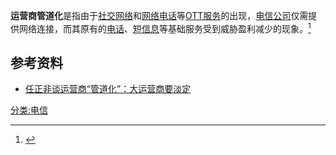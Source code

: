 {{multiple issues|
{{review|time=2013-04-15T00:44:03+00:00}}
{{unencyclopedic|time=2013-04-15T00:44:03+00:00}}
}}
{{NoteTA
|G1=IT
|1=zh-cn:运营;zh-tw:營運;}}
'''运营商管道化'''是指由于[[社交网络|社交网络]]和[[网络电话|网络电话]]等[[OTT服务|OTT服务]]的出现，[[电信公司|电信公司]]仅需提供网络连接，而其原有的[[电话|电话]]、[[短信息|短信息]]等基础服务受到威胁盈利减少的现象。<ref>{{cite web|author=魏武挥|title=互联网电话下的运营商们命运：彻底管道化|url=http://www.tmtpost.com/8445.html|publisher=钛媒体|accessdate=2013-04-14}}</ref> 

==参考资料==
<references />
* [https://web.archive.org/web/20130606221801/http://www.forbeschina.com/review/201304/0024891.shtml 任正非谈运营商“管道化”：大运营商要淡定]
{{tele-stub}}
[[分类:电信|分类:电信]]